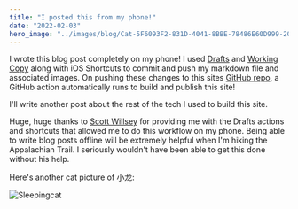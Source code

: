 ```yaml
---
title: "I posted this from my phone!"
date: "2022-02-03"
hero_image: "../images/blog/Cat-5F6093F2-831D-4041-8BBE-78486E60D999-20220203135920.png"
---
```


I wrote this blog post completely on my phone! I used [Drafts](https://getdrafts.com) and [Working Copy](https://workingcopyapp.com) along with iOS Shortcuts to commit and push my markdown file and associated images. On pushing these changes to this sites [GitHub repo](https://github.com/forbesye/forbesye.github.io), a GitHub action automatically runs to build and publish this site!

I'll write another post about the rest of the tech I used to build this site.

Huge, huge thanks to [Scott Willsey](https://scottwillsey.com) for providing me with the Drafts actions and shortcuts that allowed me to do this workflow on my phone. Being able to write blog posts offline will be extremely helpful when I'm hiking the Appalachian Trail. I seriously wouldn't have been able to get this done without his help.

Here's another cat picture of 小龙:

![Sleepingcat](../images/blog/Sleepingcat-5F6093F2-831D-4041-8BBE-78486E60D999-20220203140559.png)
